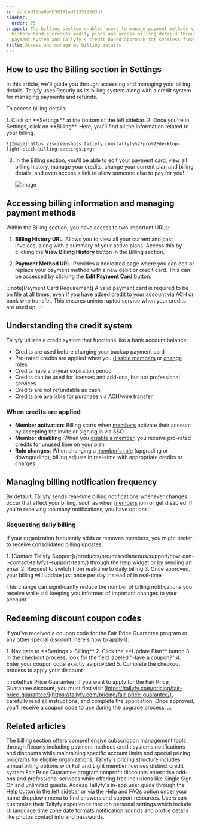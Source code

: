 ```yaml
---
id: adbced1fba8a0b59181adf235112d3df
sidebar:
  order: 75
snippet: The billing section enables users to manage payment methods view billing
  history handle credits modify plans and access billing details through Recurly's
  payment system and Tallyfy's credit-based approach for seamless financial management.
title: Access and manage my billing details
---
```



## How to use the Billing section in Settings

In this article, we'll guide you through accessing and managing your billing details. Tallyfy uses Recurly as its billing system along with a credit system for managing payments and refunds.

To access billing details:

<Steps>
1. Click on **Settings** at the bottom of the left sidebar.
2. Once you're in Settings, click on **Billing**. Here, you'll find all the information related to your billing.

    ![Image](https://screenshots.tallyfy.com/tallyfy%2Fpro%2Fdesktop-light-click-billing-settings.png)

3. In the Billing section, you'll be able to edit your payment card, view all billing history, manage your credits, change your current plan and billing details, and even access a link to allow someone else to pay for you!

    ![Image](https://screenshots.tallyfy.com/tallyfy%2Fpro%2Fdesktop-light-show-billing-info.png)
</Steps>

## Accessing billing information and managing payment methods

Within the Billing section, you have access to two important URLs:

1. **Billing History URL**: Allows you to view all your current and past invoices, along with a summary of your active plans. Access this by clicking the **View Billing History** button in the Billing section.

2. **Payment Method URL**: Provides a dedicated page where you can edit or replace your payment method with a new debit or credit card. This can be accessed by clicking the **Edit Payment Card** button.

:::note[Payment Card Requirement]
A valid payment card is required to be on file at all times, even if you have added credit to your account via ACH or bank wire transfer. This ensures uninterrupted service when your credits are used up.
:::

## Understanding the credit system

Tallyfy utilizes a credit system that functions like a bank account balance:

- Credits are used before charging your backup payment card
- Pro-rated credits are applied when you [disable members](/products/pro/settings/org-settings/how-can-i-remove-a-member-from-my-tallyfy-organization/) or [change roles](/products/pro/documenting/members/how-can-i-change-a-members-role-in-tallyfy/)
- Credits have a 5-year expiration period
- Credits can be used for licenses and add-ons, but not professional services
- Credits are not refundable as cash
- Credits are available for purchase via ACH/wire transfer

### When credits are applied

- **Member activation**: Billing starts when [members](/products/pro/documenting/members/) activate their account by accepting the invite or signing in via SSO
- **Member disabling**: When you [disable a member](/products/pro/settings/org-settings/how-can-i-remove-a-member-from-my-tallyfy-organization/), you receive pro-rated credits for unused time on your plan
- **Role changes**: When changing a [member's role](/products/pro/documenting/members/how-can-i-change-a-members-role-in-tallyfy/) (upgrading or downgrading), billing adjusts in real-time with appropriate credits or charges

## Managing billing notification frequency

By default, Tallyfy sends real-time billing notifications whenever changes occur that affect your billing, such as when [members](/products/pro/documenting/members/) join or get disabled. If you're receiving too many notifications, you have options:

### Requesting daily billing

If your organization frequently adds or removes members, you might prefer to receive consolidated billing updates:

<Steps>
1. [Contact Tallyfy Support](/products/pro/miscellaneous/support/how-can-i-contact-tallyfys-support-team/) through the help widget or by sending an email
2. Request to switch from real-time to daily billing
3. Once approved, your billing will update just once per day instead of in real-time
</Steps>

This change can significantly reduce the number of billing notifications you receive while still keeping you informed of important changes to your account.

## Redeeming discount coupon codes

If you've received a coupon code for the Fair Price Guarantee program or any other special discount, here's how to apply it:

<Steps>
1. Navigate to **Settings > Billing**
2. Click the **Update Plan** button
3. In the checkout process, look for the field labeled "Have a coupon?"
4. Enter your coupon code exactly as provided
5. Complete the checkout process to apply your discount
</Steps>

:::note[Fair Price Guarantee]
If you want to apply for the Fair Price Guarantee discount, you must first visit [https://tallyfy.com/pricing/fair-price-guarantee/](https://tallyfy.com/pricing/fair-price-guarantee/), carefully read all instructions, and complete the application. Once approved, you'll receive a coupon code to use during the upgrade process.
:::


## Related articles
<CardGrid>
<LinkTitleCard header="<b>Settings > Billing</b>" href="/products/pro/settings/billing/" > The billing section offers comprehensive subscription management tools through Recurly including payment methods credit systems notifications and discounts while maintaining specific account limits and special pricing programs for eligible organizations. </LinkTitleCard>
<LinkTitleCard header="<b>Pro > Pricing</b>" href="/products/pro/pricing/" > Tallyfy's pricing structure includes annual billing options with Full and Light member licenses distinct credit system Fair Price Guarantee program nonprofit discounts enterprise add-ons and professional services while offering free inclusions like Single Sign On and unlimited guests. </LinkTitleCard>
<LinkTitleCard header="<b>Support > In-app user guide</b>" href="/products/pro/miscellaneous/support/how-to-access-the-tallyfy-user-guide/" > Access Tallyfy's in-app user guide through the Help button in the left sidebar or via the Help and FAQs option under your name dropdown menu to find answers and support resources. </LinkTitleCard>
<LinkTitleCard header="<b>Personal Settings > Personalization settings</b>" href="/products/pro/settings/personal-settings/personalization-settings/" > Users can customize their Tallyfy experience through personal settings which include UI language time zone date formats notification sounds and profile details like photos contact info and passwords. </LinkTitleCard>
</CardGrid>